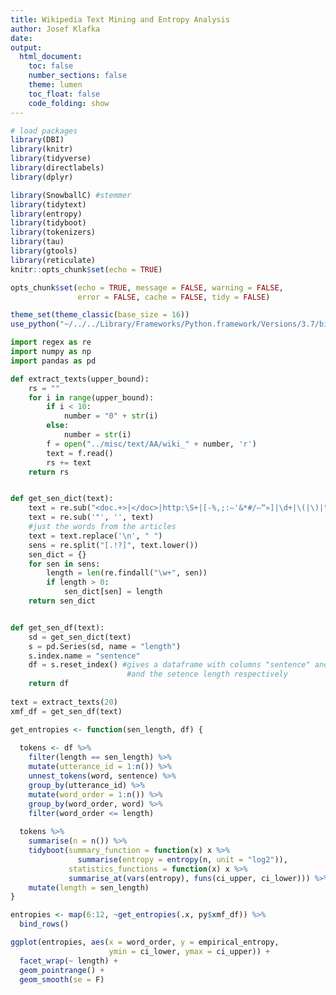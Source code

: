```yaml
---
title: Wikipedia Text Mining and Entropy Analysis
author: Josef Klafka
date:
output: 
  html_document:
    toc: false
    number_sections: false
    theme: lumen
    toc_float: false
    code_folding: show 
---
```


```r
# load packages
library(DBI)
library(knitr)
library(tidyverse)
library(directlabels)
library(dplyr)

library(SnowballC) #stemmer
library(tidytext)
library(entropy)
library(tidyboot)
library(tokenizers)
library(tau)
library(gtools)
library(reticulate)
knitr::opts_chunk$set(echo = TRUE)

opts_chunk$set(echo = TRUE, message = FALSE, warning = FALSE, 
               error = FALSE, cache = FALSE, tidy = FALSE)

theme_set(theme_classic(base_size = 16))
use_python("~/../../Library/Frameworks/Python.framework/Versions/3.7/bin/python3.7")
```

```python
import regex as re 
import numpy as np
import pandas as pd 

def extract_texts(upper_bound):
	rs = ""
	for i in range(upper_bound):
		if i < 10:
			number = "0" + str(i)
		else:
			number = str(i)
		f = open("../misc/text/AA/wiki_" + number, 'r')
		text = f.read()
		rs += text
	return rs


def get_sen_dict(text):
	text = re.sub("<doc.+>|</doc>|http:\S+|[-%,;:–'&*#/—“»]|\d+|\(|\)|", "", text) 
	text = re.sub('"', '', text)
	#just the words from the articles
	text = text.replace('\n', " ")
	sens = re.split("[.!?]", text.lower())
	sen_dict = {}
	for sen in sens:
		length = len(re.findall("\w+", sen))
		if length > 0:
			sen_dict[sen] = length
	return sen_dict


def get_sen_df(text):
	sd = get_sen_dict(text)
	s = pd.Series(sd, name = "length")
	s.index.name = "sentence"
	df = s.reset_index() #gives a dataframe with columns "sentence" and "length" containing the sentence 
					 	  #and the setence length respectively
	return df
	
text = extract_texts(20)
xmf_df = get_sen_df(text)
```

```r
get_entropies <- function(sen_length, df) {
   
  tokens <- df %>%
    filter(length == sen_length) %>%
    mutate(utterance_id = 1:n()) %>%
    unnest_tokens(word, sentence) %>%
    group_by(utterance_id) %>%
    mutate(word_order = 1:n()) %>%
    group_by(word_order, word) %>%
    filter(word_order <= length)
   
  tokens %>%
    summarise(n = n()) %>%
    tidyboot(summary_function = function(x) x %>% 
               summarise(entropy = entropy(n, unit = "log2")),
             statistics_functions = function(x) x %>%
             summarise_at(vars(entropy), funs(ci_upper, ci_lower))) %>%
    mutate(length = sen_length)
}

entropies <- map(6:12, ~get_entropies(.x, py$xmf_df)) %>%
  bind_rows()

ggplot(entropies, aes(x = word_order, y = empirical_entropy,
                      ymin = ci_lower, ymax = ci_upper)) +
  facet_wrap(~ length) + 
  geom_pointrange() +
  geom_smooth(se = F)
```